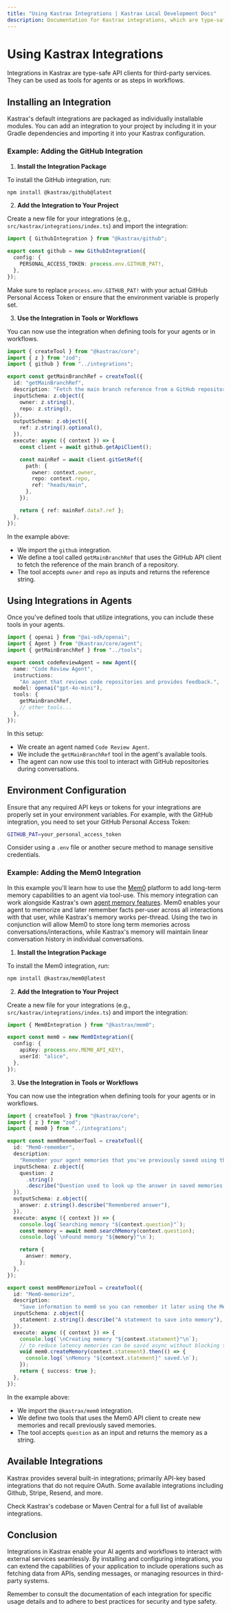```yaml
---
title: "Using Kastrax Integrations | Kastrax Local Development Docs"
description: Documentation for Kastrax integrations, which are type-safe API clients for third-party services.
---
```


# Using Kastrax Integrations

Integrations in Kastrax are type-safe API clients for third-party services. They can be used as tools for agents or as steps in workflows.

## Installing an Integration

Kastrax's default integrations are packaged as individually installable modules. You can add an integration to your project by including it in your Gradle dependencies and importing it into your Kastrax configuration.

### Example: Adding the GitHub Integration

1. **Install the Integration Package**

To install the GitHub integration, run:

```bash copy
npm install @kastrax/github@latest
```

2. **Add the Integration to Your Project**

Create a new file for your integrations (e.g., `src/kastrax/integrations/index.ts`) and import the integration:

```typescript filename="src/kastrax/integrations/index.ts" showLineNumbers copy
import { GithubIntegration } from "@kastrax/github";

export const github = new GithubIntegration({
  config: {
    PERSONAL_ACCESS_TOKEN: process.env.GITHUB_PAT!,
  },
});
```

Make sure to replace `process.env.GITHUB_PAT!` with your actual GitHub Personal Access Token or ensure that the environment variable is properly set.

3. **Use the Integration in Tools or Workflows**

You can now use the integration when defining tools for your agents or in workflows.

```typescript filename="src/kastrax/tools/index.ts" showLineNumbers copy
import { createTool } from "@kastrax/core";
import { z } from "zod";
import { github } from "../integrations";

export const getMainBranchRef = createTool({
  id: "getMainBranchRef",
  description: "Fetch the main branch reference from a GitHub repository",
  inputSchema: z.object({
    owner: z.string(),
    repo: z.string(),
  }),
  outputSchema: z.object({
    ref: z.string().optional(),
  }),
  execute: async ({ context }) => {
    const client = await github.getApiClient();

    const mainRef = await client.gitGetRef({
      path: {
        owner: context.owner,
        repo: context.repo,
        ref: "heads/main",
      },
    });

    return { ref: mainRef.data?.ref };
  },
});
```

In the example above:

- We import the `github` integration.
- We define a tool called `getMainBranchRef` that uses the GitHub API client to fetch the reference of the main branch of a repository.
- The tool accepts `owner` and `repo` as inputs and returns the reference string.

## Using Integrations in Agents

Once you've defined tools that utilize integrations, you can include these tools in your agents.

```typescript filename="src/kastrax/agents/index.ts" showLineNumbers copy
import { openai } from "@ai-sdk/openai";
import { Agent } from "@kastrax/core/agent";
import { getMainBranchRef } from "../tools";

export const codeReviewAgent = new Agent({
  name: "Code Review Agent",
  instructions:
    "An agent that reviews code repositories and provides feedback.",
  model: openai("gpt-4o-mini"),
  tools: {
    getMainBranchRef,
    // other tools...
  },
});
```

In this setup:

- We create an agent named `Code Review Agent`.
- We include the `getMainBranchRef` tool in the agent's available tools.
- The agent can now use this tool to interact with GitHub repositories during conversations.

## Environment Configuration

Ensure that any required API keys or tokens for your integrations are properly set in your environment variables. For example, with the GitHub integration, you need to set your GitHub Personal Access Token:

```bash
GITHUB_PAT=your_personal_access_token
```

Consider using a `.env` file or another secure method to manage sensitive credentials.

### Example: Adding the Mem0 Integration

In this example you'll learn how to use the [Mem0](https://mem0.ai) platform to add long-term memory capabilities to an agent via tool-use.
This memory integration can work alongside Kastrax's own [agent memory features](/docs/memory/overview.mdx).
Mem0 enables your agent to memorize and later remember facts per-user across all interactions with that user, while Kastrax's memory works per-thread. Using the two in conjunction will allow Mem0 to store long term memories across conversations/interactions, while Kastrax's memory will maintain linear conversation history in individual conversations.

1. **Install the Integration Package**

To install the Mem0 integration, run:

```bash copy
npm install @kastrax/mem0@latest
```

2. **Add the Integration to Your Project**

Create a new file for your integrations (e.g., `src/kastrax/integrations/index.ts`) and import the integration:

```typescript filename="src/kastrax/integrations/index.ts" showLineNumbers copy
import { Mem0Integration } from "@kastrax/mem0";

export const mem0 = new Mem0Integration({
  config: {
    apiKey: process.env.MEM0_API_KEY!,
    userId: "alice",
  },
});
```

3. **Use the Integration in Tools or Workflows**

You can now use the integration when defining tools for your agents or in workflows.

```typescript filename="src/kastrax/tools/index.ts" showLineNumbers copy
import { createTool } from "@kastrax/core";
import { z } from "zod";
import { mem0 } from "../integrations";

export const mem0RememberTool = createTool({
  id: "Mem0-remember",
  description:
    "Remember your agent memories that you've previously saved using the Mem0-memorize tool.",
  inputSchema: z.object({
    question: z
      .string()
      .describe("Question used to look up the answer in saved memories."),
  }),
  outputSchema: z.object({
    answer: z.string().describe("Remembered answer"),
  }),
  execute: async ({ context }) => {
    console.log(`Searching memory "${context.question}"`);
    const memory = await mem0.searchMemory(context.question);
    console.log(`\nFound memory "${memory}"\n`);

    return {
      answer: memory,
    };
  },
});

export const mem0MemorizeTool = createTool({
  id: "Mem0-memorize",
  description:
    "Save information to mem0 so you can remember it later using the Mem0-remember tool.",
  inputSchema: z.object({
    statement: z.string().describe("A statement to save into memory"),
  }),
  execute: async ({ context }) => {
    console.log(`\nCreating memory "${context.statement}"\n`);
    // to reduce latency memories can be saved async without blocking tool execution
    void mem0.createMemory(context.statement).then(() => {
      console.log(`\nMemory "${context.statement}" saved.\n`);
    });
    return { success: true };
  },
});
```

In the example above:

- We import the `@kastrax/mem0` integration.
- We define two tools that uses the Mem0 API client to create new memories and recall previously saved memories.
- The tool accepts `question` as an input and returns the memory as a string.

## Available Integrations

Kastrax provides several built-in integrations; primarily API-key based integrations that do not require OAuth. Some available integrations including Github, Stripe, Resend, and more.

Check Kastrax's codebase or Maven Central for a full list of available integrations.

## Conclusion

Integrations in Kastrax enable your AI agents and workflows to interact with external services seamlessly. By installing and configuring integrations, you can extend the capabilities of your application to include operations such as fetching data from APIs, sending messages, or managing resources in third-party systems.

Remember to consult the documentation of each integration for specific usage details and to adhere to best practices for security and type safety.
